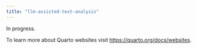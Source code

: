 ```yaml
---
title: "llm-assisted-text-analysis"
---
```


In progress.

To learn more about Quarto websites visit <https://quarto.org/docs/websites>.
